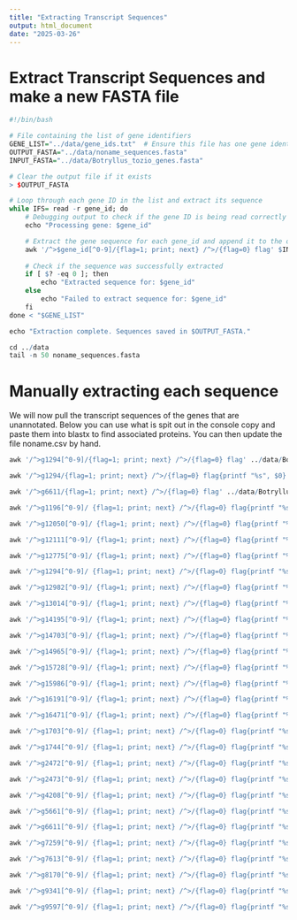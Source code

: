 ```yaml
---
title: "Extracting Transcript Sequences"
output: html_document
date: "2025-03-26"
---
```

# Extract Transcript Sequences and make a new FASTA file

```r
#!/bin/bash

# File containing the list of gene identifiers
GENE_LIST="../data/gene_ids.txt"  # Ensure this file has one gene identifier per line (e.g., g10908, g11811, etc.)
OUTPUT_FASTA="../data/noname_sequences.fasta"
INPUT_FASTA="../data/Botryllus_tozio_genes.fasta"

# Clear the output file if it exists
> $OUTPUT_FASTA

# Loop through each gene ID in the list and extract its sequence
while IFS= read -r gene_id; do
    # Debugging output to check if the gene ID is being read correctly
    echo "Processing gene: $gene_id"

    # Extract the gene sequence for each gene_id and append it to the output FASTA file
    awk '/^>$gene_id[^0-9]/{flag=1; print; next} /^>/{flag=0} flag' $INPUT_FASTA >> $OUTPUT_FASTA
    
    # Check if the sequence was successfully extracted
    if [ $? -eq 0 ]; then
        echo "Extracted sequence for: $gene_id"
    else
        echo "Failed to extract sequence for: $gene_id"
    fi
done < "$GENE_LIST"

echo "Extraction complete. Sequences saved in $OUTPUT_FASTA."


```

```r
cd ../data
tail -n 50 noname_sequences.fasta
```

# Manually extracting each sequence
We will now pull the transcript sequences of the genes that are unannotated. Below you can use what is spit out in the console copy and paste them into blastx to find associated proteins. You can then update the file noname.csv by hand.
```r

awk '/^>g1294[^0-9]/{flag=1; print; next} /^>/{flag=0} flag' ../data/Botryllus_tozio_genes.fasta

```


```r

awk '/^>g1294/{flag=1; print; next} /^>/{flag=0} flag{printf "%s", $0} END {print ""}' ../data/Botryllus_tozio_genes.fasta

```

```r

awk '/^>g6611/{flag=1; print; next} /^>/{flag=0} flag' ../data/Botryllus_tozio_genes.fasta

```

```r

awk '/^>g1196[^0-9]/ {flag=1; print; next} /^>/{flag=0} flag{printf "%s", $0} END {print ""}' ../data/Botryllus_tozio_genes.fasta

```

```r
awk '/^>g12050[^0-9]/ {flag=1; print; next} /^>/{flag=0} flag{printf "%s", $0} END {print ""}' ../data/Botryllus_tozio_genes.fasta
```

```r
awk '/^>g12111[^0-9]/ {flag=1; print; next} /^>/{flag=0} flag{printf "%s", $0} END {print ""}' ../data/Botryllus_tozio_genes.fasta

```

```r
awk '/^>g12775[^0-9]/ {flag=1; print; next} /^>/{flag=0} flag{printf "%s", $0} END {print ""}' ../data/Botryllus_tozio_genes.fasta
```

```r
awk '/^>g1294[^0-9]/ {flag=1; print; next} /^>/{flag=0} flag{printf "%s", $0} END {print ""}' ../data/Botryllus_tozio_genes.fasta
```

```r
awk '/^>g12982[^0-9]/ {flag=1; print; next} /^>/{flag=0} flag{printf "%s", $0} END {print ""}' ../data/Botryllus_tozio_genes.fasta
```

```r
awk '/^>g13014[^0-9]/ {flag=1; print; next} /^>/{flag=0} flag{printf "%s", $0} END {print ""}' ../data/Botryllus_tozio_genes.fasta
```

```r
awk '/^>g14195[^0-9]/ {flag=1; print; next} /^>/{flag=0} flag{printf "%s", $0} END {print ""}' ../data/Botryllus_tozio_genes.fasta
```

```r
awk '/^>g14703[^0-9]/ {flag=1; print; next} /^>/{flag=0} flag{printf "%s", $0} END {print ""}' ../data/Botryllus_tozio_genes.fasta
```

```r
awk '/^>g14965[^0-9]/ {flag=1; print; next} /^>/{flag=0} flag{printf "%s", $0} END {print ""}' ../data/Botryllus_tozio_genes.fasta
```

```r
awk '/^>g15728[^0-9]/ {flag=1; print; next} /^>/{flag=0} flag{printf "%s", $0} END {print ""}' ../data/Botryllus_tozio_genes.fasta
```
```r
awk '/^>g15986[^0-9]/ {flag=1; print; next} /^>/{flag=0} flag{printf "%s", $0} END {print ""}' ../data/Botryllus_tozio_genes.fasta
```
```r
awk '/^>g16191[^0-9]/ {flag=1; print; next} /^>/{flag=0} flag{printf "%s", $0} END {print ""}' ../data/Botryllus_tozio_genes.fasta
```

```r
awk '/^>g16471[^0-9]/ {flag=1; print; next} /^>/{flag=0} flag{printf "%s", $0} END {print ""}' ../data/Botryllus_tozio_genes.fasta
```
```r
awk '/^>g1703[^0-9]/ {flag=1; print; next} /^>/{flag=0} flag{printf "%s", $0} END {print ""}' ../data/Botryllus_tozio_genes.fasta
```

```r
awk '/^>g1744[^0-9]/ {flag=1; print; next} /^>/{flag=0} flag{printf "%s", $0} END {print ""}' ../data/Botryllus_tozio_genes.fasta
```

```r
awk '/^>g2472[^0-9]/ {flag=1; print; next} /^>/{flag=0} flag{printf "%s", $0} END {print ""}' ../data/Botryllus_tozio_genes.fasta
```

```r
awk '/^>g2473[^0-9]/ {flag=1; print; next} /^>/{flag=0} flag{printf "%s", $0} END {print ""}' ../data/Botryllus_tozio_genes.fasta
```

```r
awk '/^>g4208[^0-9]/ {flag=1; print; next} /^>/{flag=0} flag{printf "%s", $0} END {print ""}' ../data/Botryllus_tozio_genes.fasta
```
```r
awk '/^>g5661[^0-9]/ {flag=1; print; next} /^>/{flag=0} flag{printf "%s", $0} END {print ""}' ../data/Botryllus_tozio_genes.fasta
```

```r
awk '/^>g6611[^0-9]/ {flag=1; print; next} /^>/{flag=0} flag{printf "%s", $0} END {print ""}' ../data/Botryllus_tozio_genes.fasta
```
```r
awk '/^>g7259[^0-9]/ {flag=1; print; next} /^>/{flag=0} flag{printf "%s", $0} END {print ""}' ../data/Botryllus_tozio_genes.fasta
```

```r
awk '/^>g7613[^0-9]/ {flag=1; print; next} /^>/{flag=0} flag{printf "%s", $0} END {print ""}' ../data/Botryllus_tozio_genes.fasta
```

```r
awk '/^>g8170[^0-9]/ {flag=1; print; next} /^>/{flag=0} flag{printf "%s", $0} END {print ""}' ../data/Botryllus_tozio_genes.fasta
```

```r
awk '/^>g9341[^0-9]/ {flag=1; print; next} /^>/{flag=0} flag{printf "%s", $0} END {print ""}' ../data/Botryllus_tozio_genes.fasta
```

```r
awk '/^>g9597[^0-9]/ {flag=1; print; next} /^>/{flag=0} flag{printf "%s", $0} END {print ""}' ../data/Botryllus_tozio_genes.fasta
```